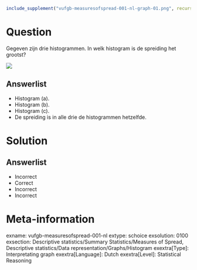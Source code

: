 ```r
include_supplement("vufgb-measuresofspread-001-nl-graph-01.png", recursive = TRUE)
```
Question
========
  
Gegeven zijn drie histogrammen. In welk histogram is de spreiding het grootst?

![](vufgb-measuresofspread-001-nl-graph-01.png)

Answerlist
----------
* Histogram (a).
* Histogram (b).
* Histogram (c).
* De spreiding is in alle drie de histogrammen hetzelfde.

Solution
========

Answerlist
----------
* Incorrect
* Correct
* Incorrect 
* Incorrect

Meta-information
================
exname: vufgb-measuresofspread-001-nl 
extype: schoice
exsolution: 0100
exsection: Descriptive statistics/Summary Statistics/Measures of Spread, Descriptive statistics/Data representation/Graphs/Histogram
exextra[Type]: Interpretating graph
exextra[Language]: Dutch
exextra[Level]: Statistical Reasoning
